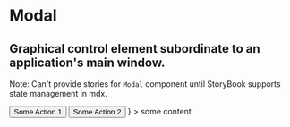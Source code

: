 

<Meta title="Design System|Modal" component={Modal} />

# Modal

## Graphical control element subordinate to an application's main window.

Note: Can't provide stories for `Modal` component until StoryBook supports state management in mdx.

<Preview>
  <Story name="default">
    <Modal
      isOpen
      header="Header"
      footer={
        <div className="d-flex">
          <Button theme="secondary" className="mr-2">
            Some Action 1
          </Button>
          <Button>Some Action 2</Button>
        </div>
      }
    >
      some content
    </Modal>
  </Story>
</Preview>

<Props of={Modal} />
